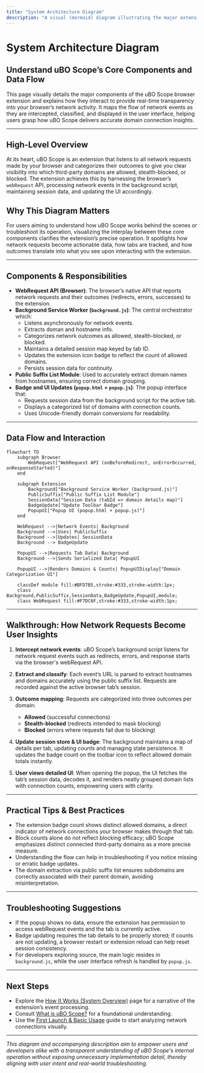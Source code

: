 ```yaml
---
title: "System Architecture Diagram"
description: "A visual (mermaid) diagram illustrating the major extension components, their relationships, and data flows—showing how network events, domain classification, and UI rendering interconnect to inform the user."
---
```


# System Architecture Diagram

## Understand uBO Scope’s Core Components and Data Flow

This page visually details the major components of the uBO Scope browser extension and explains how they interact to provide real-time transparency into your browser’s network activity. It maps the flow of network events as they are intercepted, classified, and displayed in the user interface, helping users grasp how uBO Scope delivers accurate domain connection insights.

---

## High-Level Overview

At its heart, uBO Scope is an extension that listens to all network requests made by your browser and categorizes their outcomes to give you clear visibility into which third-party domains are allowed, stealth-blocked, or blocked. The extension achieves this by harnessing the browser’s `webRequest` API, processing network events in the background script, maintaining session data, and updating the UI accordingly.

## Why This Diagram Matters

For users aiming to understand how uBO Scope works behind the scenes or troubleshoot its operation, visualizing the interplay between these core components clarifies the extension’s precise operation. It spotlights how network requests become actionable data, how tabs are tracked, and how outcomes translate into what you see upon interacting with the extension.

---

## Components & Responsibilities

- **WebRequest API (Browser)**: The browser’s native API that reports network requests and their outcomes (redirects, errors, successes) to the extension.
- **Background Service Worker (`background.js`)**: The central orchestrator which:
   - Listens asynchronously for network events.
   - Extracts doman and hostname info.
   - Categorizes network outcomes as allowed, stealth-blocked, or blocked.
   - Maintains a detailed session map keyed by tab ID.
   - Updates the extension icon badge to reflect the count of allowed domains.
   - Persists session data for continuity.
- **Public Suffix List Module**: Used to accurately extract domain names from hostnames, ensuring correct domain grouping.
- **Badge and UI Updates (`popup.html` + `popup.js`)**: The popup interface that:
   - Requests session data from the background script for the active tab.
   - Displays a categorized list of domains with connection counts.
   - Uses Unicode-friendly domain conversions for readability.

---

## Data Flow and Interaction

```mermaid
flowchart TD
    subgraph Browser
        WebRequest["WebRequest API (onBeforeRedirect, onErrorOccurred, onResponseStarted)"]
    end

    subgraph Extension
        Background["Background Service Worker (background.js)"]
        PublicSuffix["Public Suffix List Module"]
        SessionData["Session Data (tabId => domain details map)"]
        BadgeUpdate["Update Toolbar Badge"]
        PopupUI["Popup UI (popup.html + popup.js)"]
    end

    WebRequest -->|Network Events| Background
    Background -->|Uses| PublicSuffix
    Background -->|Updates| SessionData
    Background --> BadgeUpdate

    PopupUI -->|Requests Tab Data| Background
    Background -->|Sends Serialized Data| PopupUI

    PopupUI -->|Renders Domains & Counts| PopupUIDisplay["Domain Categorization UI"]

    classDef module fill:#BFD7B5,stroke:#333,stroke-width:1px;
    class Background,PublicSuffix,SessionData,BadgeUpdate,PopupUI,module;
    class WebRequest fill:#F7DC6F,stroke:#333,stroke-width:1px;

```

---

## Walkthrough: How Network Requests Become User Insights

1. **Intercept network events**: uBO Scope’s background script listens for network request events such as redirects, errors, and response starts via the browser's webRequest API.

2. **Extract and classify**: Each event’s URL is parsed to extract hostnames and domains accurately using the public suffix list. Requests are recorded against the active browser tab’s session.

3. **Outcome mapping**: Requests are categorized into three outcomes per domain:
   - **Allowed** (successful connections)
   - **Stealth-blocked** (redirects intended to mask blocking)
   - **Blocked** (errors where requests fail due to blocking)

4. **Update session store & UI badge**: The background maintains a map of details per tab, updating counts and managing state persistence. It updates the badge count on the toolbar icon to reflect allowed domain totals instantly.

5. **User views detailed UI**: When opening the popup, the UI fetches the tab’s session data, decodes it, and renders neatly grouped domain lists with connection counts, empowering users with clarity.

---

## Practical Tips & Best Practices

- The extension badge count shows distinct allowed domains, a direct indicator of network connections your browser makes through that tab.
- Block counts alone do not reflect blocking efficacy; uBO Scope emphasizes distinct connected third-party domains as a more precise measure.
- Understanding the flow can help in troubleshooting if you notice missing or erratic badge updates.
- The domain extraction via public suffix list ensures subdomains are correctly associated with their parent domain, avoiding misinterpretation.

---

## Troubleshooting Suggestions

- If the popup shows no data, ensure the extension has permission to access webRequest events and the tab is currently active.
- Badge updating requires the tab details to be properly stored; if counts are not updating, a browser restart or extension reload can help reset session consistency.
- For developers exploring source, the main logic resides in `background.js`, while the user interface refresh is handled by `popup.js`.

---

## Next Steps

- Explore the [How It Works (System Overview)](/overview/core-concepts-and-architecture/how-it-works-overview) page for a narrative of the extension’s event processing.
- Consult [What is uBO Scope?](/overview/introduction-and-value/what-is-ubo-scope) for a foundational understanding.
- Use the [First Launch & Basic Usage](/getting-started/installation-quickstart/first-launch-and-popup-tour) guide to start analyzing network connections visually.

---

_This diagram and accompanying description aim to empower users and developers alike with a transparent understanding of uBO Scope's internal operation without exposing unnecessary implementation detail, thereby aligning with user intent and real-world troubleshooting._